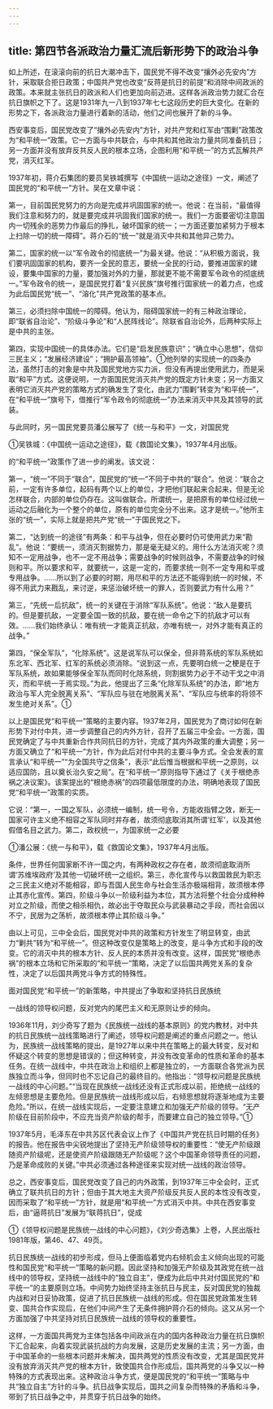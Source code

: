 ```yaml
---
---
---
```

title: 第四节各派政治力量汇流后新形势下的政治斗争
---



如上所述，在滚滚向前的抗日大潮冲击下，国民党不得不改变“攘外必先安内”方针，采取联合拒日政策；中国共产党也改变“反蒋是抗日的前提”和消除中间政派的政策。本来就主张抗日的政派和人们也更加向前迈进。这样各派政治势力就汇合在抗日旗帜之下了。这是1931年九一八到1937年七七这段历史的巨大变化。在新的形势之下，各派政治力量进行着新的活动，他们之间也展开了新的斗争。

西安事变后，国民党改变了“攘外必先安内”方针，对共产党和红军由“围剿”政策改为“和平统一”政策。它一方面与中共联合，与中共和其他政治力量共同准备抗日；另一方面并没有放弃反共反人民的根本立场，企图利用“和平统一”的方式瓦解共产党，消灭红军。

1937年初，蒋介石集团的要员吴铁城撰写《中国统一运动之途径》一文，阐述了国民党的“和平统一”方针。吴在文章中说：

第一，目前国民党努力的方向是完成并巩固国家的统一。他说：在当前，“最值得我们注意和努力的，就是要完成并巩固我们国家的统一。我们一方面要密切注意国内一切残余的恶势力作最后的挣扎，破坏国家的统一；一方面还要加紧努力于根本上扫除一切的统一障碍”。蒋介石的“统一”就是消灭中共和其他异己势力。

第二，国家的统一以“军令政令的彻底统一”为最关键。他说：“从积极方面说，我们要巩固国家的机构，要齐一全民的意志，要统一全民的行动，要推进国家的建设，要集中国家的力量，要加强对外的力量，那就更不能不需要军令政令的彻底统一。”军令政令的统一，是国民党打着“复兴民族”旗号推行国家统一的着力点，也成为此后国民党“统一”、“溶化”共产党政策的基本点。

第三，必须扫除中国统一的障碍。他认为，阻碍国家统一的有三种政治理论，即“联省自治论”、“阶级斗争论”和“人民阵线论”。除联省自治论外，后两种实际上是中共的主张。

第四，实现中国统一的具体办法。它们是“启发民族意识”；“确立中心思想”，信仰三民主义；“发展经济建设”；“拥护最高领袖”。①他列举的实现统一的四条办法，虽然打击的对象是中共及国民党地方实力派，但没有再提出使用武力，而是采取“和平”方式。这便说明，一方面国民党消灭共产党的既定方针未变；另一方面又表明它消灭共产党的策略方式的确发生了变化，由武力“围剿”转变为“和平统一”，在“和平统一”旗号下，借推行“军令政令的彻底统一”办法来消灭中共及其领导的武装。

与此同时，另一国民党要员潘公展写了《统一与和平》一文，对国民党

①吴铁城：《中国统一运动之途径》，载《救国论文集》，1937年4月出版。

的“和平统一”政策作了进一步的阐发。该文说：

第一，“统一”不同于“联合”，国民党的“统一”不同于中共的“联合”。他说：“联合之前，一定有许多单位，起码有两个以上的单位，才把他们联起来合起来，但是无论怎样联合，内部的单位仍存在。这叫做联合。所谓统一，是把原有的单位经过统一运动之后融化为一个整个的单位，原有的单位完全分不出来。这才是统一。”他所主张的“统一”，实际上就是把共产党“统一”于国民党之下。

第二，“达到统一的途径”有两条：和平与战争，但在必要时仍可使用武力来“勘乱”。他说：“要统一，须消灭割据势力，那是毫无疑义的。用什么方法消灭呢？须知不一定用战争，也不一定不用战争；需要战争的时候则战争，不需要战争的时候则和平。所以要求和平，就要统一，这是一定的，而要求统一则不一定专用和平或专用战争。……所以到了必要的时期，用尽和平的方法还不能得到统一的时候，不得不用武力来戡乱，来讨逆，来惩治破坏统一的罪人，否则要武力有什么用？”

第三，“先统一后抗敌”，统一的关键在于消除“军队系统”。他说：“敌人是要抗的。但是要抗敌，一定要全国一致的抗敌，要在统一命令之下的抗敌才可以有效。……我们始终承认：唯有统一才能真正抗敌，亦唯有统一，对外才能有真正的战争。”

第四，“保全军队”，“化除系统”。这是说军队可以保全，但非蒋系统的军队系统如东北军、西北军、红军的系统必须消除。“说到这一点，先要明白统一之梗是在于军队系统，故如果能够保全军队而同时化除系统，则割据势力必于不动干戈之中消灭，而和平统一于焉实现。”为此，他提出了三条“化除军队系统”的办法，即“地方政治与军人完全脱离关系”、“军队应与驻在地脱离关系”、“军队应与统率的将领不发生绝对关系”。①

以上是国民党“和平统一”策略的主要内容。1937年2月，国民党为了商讨如何在新形势下对付中共，进一步调整自己的内外方针，召开了五届三中全会。一方面，国民党确定了与中共重新合作共同抗日的方针，完成了其内外政策的重大调整；另一方面又确立了“和平统一”方针，作为此后对付中共的主要斗争方式。全会发表的宣言承认“和平统一”“为全国共守之信条”，表示“此后惟当根据和平统一之原则，以适应国防，且以奠长治久安之局”。在“和平统一”原则指导下通过了《关于根绝赤祸之决议案》。该案提出的“根绝赤祸”的四项最低限度的办法，明确地表现了国民党“和平统一”政策的实质。

它说：“第一，一国之军队，必须统一编制，统一号令，方能收指臂之效，断无一国家可许主义绝不相容之军队同时并存者，故须彻底取消其所谓‘红军’，以及其他假借名目之武力。第二，政权统一，为国家统一之必要

①潘公展：《统一与和平》，载《救国论文集》，1937年4月出版。

条件，世界任何国家断不许一国之内，有两种政权之存在者，故须彻底取消所谓‘苏维埃政府’及其他一切破坏统一之组织。第三，赤化宣传与以救国救民为职志之三民主义绝对不能相容，即与吾国人民生命与社会生活亦极端相背，故须根本停止其赤化宣传。第四，阶级斗争以一阶级利益为本位，其方法将整个社会分成种种对立之阶级，而使之相杀相仇，故必出于夺取民众与武装暴动之手段，而社会因以不宁，民居为之荡析，故须根本停止其阶级斗争。”

由以上可见，三中全会后，国民党对中共的政策和方针发生了明显转变，由武力“剿共”转为“和平统一”。但这种改变仅是策略上的改变，是斗争方式和手段的改变。它的消灭中共的根本方针、反人民的本质并没有改变。这样，国民党“根绝赤祸”的根本立场和它所采取的“和平统一”策略，决定了以后国共两党关系的复杂性，决定了以后国共两党斗争方式的特殊性。

面对国民党“和平统一”的新策略，中共提出了争取和坚持抗日民族统

一战线的领导权问题，反对党内的尾巴主义和无原则让步的倾向。

1936年11月，刘少奇写了题为《民族统一战线的基本原则》的党内教材，对中共的抗日民族统一战线策略进行了阐述，领导权问题是阐述的重点问题之一。他认为，民族统一战线策略的提出，是1927年以来中共在策略上的最大转变，反对和怀疑这个转变的思想是错误的；但这种转变，并没有改变革命的性质和革命的基本任务。在统一战线中，中共在政治上和组织上都是独立的，一方面联合各党派为民族独立而斗争，但同时也不忘记自己的最终目的。他指出：“领导权问题是民族统一战线的中心问题。”“当现在民族统一战线还没有正式形成以前，拒绝统一战线的左倾思想是主要危险。但是民族统一战线形成以后，右倾思想就将逐渐地成为主要危险。”所以，在统一战线实现后，一定要注意建立和加强无产阶级的领导。“无产阶级在目前阶段中，不应充当资产阶级的帮手，而要建立自己的独立领导。”①

1937年5月，毛泽东在中共苏区代表会议上作了《中国共产党在抗日时期的任务》的报告。他在报告中尖锐地提出了坚持无产阶级领导权的重要性：“使无产阶级跟随资产阶级呢，还是使资产阶级跟随无产阶级呢？这个中国革命领导责任的问题，乃是革命成败的关键。”中共必须通过各种途径来实现对统一战线的政治领导。

总之，西安事变后，国民党改变了自己的内外政策，到1937年三中全会时，正式确立了联共抗日的方针；但由于其大地主大资产阶级反共反人民的本性没有改变，因而采取了“和平统一”方针，就是用“和平统一”方式消灭中共。中共在西安事变后，由“逼蒋抗日”发展为“联蒋抗日”，促成

①《领导权问题是民族统一战线的中心问题》，《刘少奇选集》上卷，人民出版社1981年版，第46、47、49页。

抗日民族统一战线的初步形成，但马上便面临着党内右倾机会主义倾向出现的可能性和国民党“和平统一”策略的新问题。因此坚持和加强无产阶级及其政党在统一战线中的领导权，坚持统一战线中的“独立自主”，便成为此后中共对付国民党的“和平统一”的主要原则立场。中间势力始终坚持主张抗日与民主，反对国民党的独裁内战和对日妥协政策，促进了抗日民族统一战线的形成。但在国民党政策发生转变、国共合作实现后，在他们中间产生了无条件拥护蒋介石的倾向。这又从另一个方面加强了中共坚持对抗日民族统一战线的领导权的重要性。

这样，一方面国共两党为主体包括各中间政派在内的国内各种政治力量在抗日旗帜下汇合起来，向着实现武装抗战的方向发展，这是历史发展的主流；另一方面，由于中国革命的一些根本问题并未解决，国共两党的性质没有改变，尤其是国民党并没有放弃消灭共产党的根本方针，致使国共合作形成后，国共两党的斗争又以一种特殊的方式表现出来。这种政治斗争方式，便是国民党的“和平统一”策略与中共“独立自主”方针的斗争。抗日战争实现后，国共之间复杂而特殊的矛盾和斗争，带到了抗日战争之中，并贯穿于抗日战争的始终。